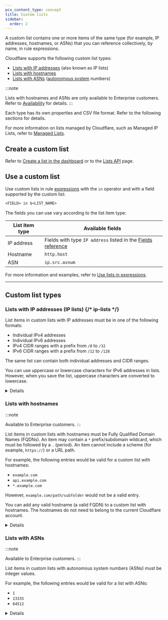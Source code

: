 ```yaml
---
pcx_content_type: concept
title: Custom lists
sidebar:
  order: 2
---
```



A custom list contains one or more items of the same type (for example, IP addresses, hostnames, or ASNs) that you can reference collectively, by name, in rule expressions.

Cloudflare supports the following custom list types:

- [Lists with IP addresses](#ip-lists) (also known as IP lists)
- [Lists with hostnames](#lists-with-hostnames)
- [Lists with ASNs](#lists-with-asns) ([autonomous system](https://www.cloudflare.com/learning/network-layer/what-is-an-autonomous-system/) numbers)

:::note

Lists with hostnames and ASNs are only available to Enterprise customers. Refer to [Availability](/waf/tools/lists/#availability) for details.
:::

Each type has its own properties and CSV file format. Refer to the following sections for details.

For more information on lists managed by Cloudflare, such as Managed IP Lists, refer to [Managed Lists](/waf/tools/lists/managed-lists/).

## Create a custom list

Refer to [Create a list in the dashboard](/waf/tools/lists/create-dashboard/) or to the [Lists API](/waf/tools/lists/lists-api/) page.

## Use a custom list

Use custom lists in rule [expressions](/ruleset-engine/rules-language/expressions/) with the `in` operator and with a field supported by the custom list:

```txt
<FIELD> in $<LIST_NAME>
```

The fields you can use vary according to the list item type:

| List item type | Available fields                                                                                                 |
| -------------- | ---------------------------------------------------------------------------------------------------------------- |
| IP address     | Fields with type `IP address` listed in the [Fields reference](/ruleset-engine/rules-language/fields/reference/) |
| Hostname       | `http.host`                                                                                                      |
| ASN            | `ip.src.asnum`                                                                                                   |

For more information and examples, refer to [Use lists in expressions](/waf/tools/lists/use-in-expressions/).

---

## Custom list types

### Lists with IP addresses (IP lists) {/* ip-lists */}

List items in custom lists with IP addresses must be in one of the following formats:

- Individual IPv4 addresses
- Individual IPv6 addresses
- IPv4 CIDR ranges with a prefix from `/8` to `/32`
- IPv6 CIDR ranges with a prefix from `/12` to `/128`

The same list can contain both individual addresses and CIDR ranges.

You can use uppercase or lowercase characters for IPv6 addresses in lists. However, when you save the list, uppercase characters are converted to lowercase.

<Details header="CSV file format">

When uploading items to a custom list with IP addresses via CSV file, use the following file format (enter one item per line):

```txt
<IP_ADDRESS_1>,<DESCRIPTION>
<IP_ADDRESS_2>
```

The `<DESCRIPTION>` field is optional.

</Details>

### Lists with hostnames

:::note

Available to Enterprise customers.
:::

List items in custom lists with hostnames must be Fully Qualified Domain Names (FQDNs). An item may contain a `*` prefix/subdomain wildcard, which must be followed by a `.` (period). An item cannot include a scheme (for example, `https://`) or a URL path.

For example, the following entries would be valid for a custom list with hostnames:

- `example.com`
- `api.example.com`
- `*.example.com`

However, `example.com/path/subfolder` would not be a valid entry.

You can add any valid hostname (a valid FQDN) to a custom list with hostnames. The hostnames do not need to belong to the current Cloudflare account.

<Details header="CSV file format">

When uploading items to a custom list with hostnames via CSV file, use the following file format:

```txt
<HOSTNAME_1>,<DESCRIPTION>
<HOSTNAME_2>
```

The `<DESCRIPTION>` field is optional.

</Details>

### Lists with ASNs

:::note

Available to Enterprise customers.
:::

List items in custom lists with autonomous system numbers (ASNs) must be integer values.

For example, the following entries would be valid for a list with ASNs:

- `1`
- `13335`
- `64512`

<Details header="CSV file format">

When uploading items to a custom list with ASNs via CSV file, use the following file format:

```txt
<ASN_1>,<DESCRIPTION>
<ASN_2>
```

The `<DESCRIPTION>` field is optional.

</Details>
